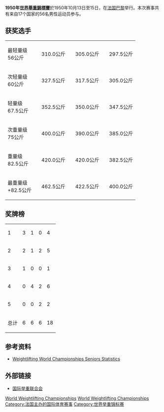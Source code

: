 '''1950年[[世界舉重錦標賽|世界舉重錦標賽]]'''於1950年10月13日至15日，在[[法国|法国]][[巴黎|巴黎]]举行。本次赛事共有来自17个国家的56名男性运动员参与。

==获奖选手==
{| {{MedalistTable|type=项目|columns=2|width=250}}
|-
|最轻量级<br />56公斤
|{{flagmedalist|[[Mahmoud_Namjoo|Mahmoud Namjoo]]|IRI|1925}}||310.0公斤
|{{flagmedalist|[[Rafael_Chimishkyan|Rafael Chimishkyan]]|URS|1923}}||305.0公斤
|{{flagmedalist|[[Kamal_Mahgoub|Kamal Mahgoub]]|EGY|1922}}||297.5公斤
|-
|次轻量级<br />60公斤
|{{flagmedalist|[[马哈茂德·法耶兹|马哈茂德·法耶兹]]|EGY|1922}}||327.5公斤
|{{flagmedalist|[[Yevgeny_Lopatin|Yevgeny Lopatin]]|URS|1923}}||317.5公斤
|{{flagmedalist|[[Julian_Creus|Julian Creus]]|GBR}}||305.0公斤
|-
|轻量级<br />67.5公斤
|{{flagmedalist|[[Joe_Pitman|Joe Pitman]]|USA|1912}}||352.5公斤
|{{flagmedalist|[[Attia_Hamouda|Attia Hamouda]]|EGY|1922}}||350.0公斤
|{{flagmedalist|[[Vladimir_Svetilko|Vladimir Svetilko]]|URS|1923}}||347.5公斤
|-
|次重量级<br />75公斤
|{{flagmedalist|[[Khadr_El-Touni|Khadr El-Touni]]|EGY|1922}}||400.0公斤
|{{flagmedalist|[[皮特·乔治|皮特·乔治]]|USA|1912}}||390.0公斤
|{{flagmedalist|[[Vladimir_Pushkarev|Vladimir Pushkarev]]|URS|1923}}||385.0公斤
|-
|重量级<br />82.5公斤
|{{flagmedalist|[[Stanley_Stanczyk|Stanley Stanczyk]]|USA|1912}}||420.0公斤
|{{flagmedalist|[[阿尔卡季·沃罗比约夫|阿尔卡季·沃罗比约夫]]|URS|1923}}||420.0公斤
|{{flagmedalist|[[Arabi_Awadi|Arabi Awadi]]|EGY|1922}}||382.5公斤
|-
|最重量级<br />+82.5公斤
|{{flagmedalist|[[约翰·戴维斯_(举重运动员)|约翰·戴维斯]]|USA|1912}}||462.5公斤
|{{flagmedalist|[[Yakov_Kutsenko|Yakov Kutsenko]]|URS|1923}}||422.5公斤
|{{flagmedalist|[[Melvin_Barnett|Melvin Barnett]]|GBR}}||400.0公斤
|}

==奖牌榜==

{| {{RankedMedalTable|nation-width=200px}}
|-
| 1 ||align=left|{{flagcountry|USA|1912}} || 3 || 1 || 0 || 4
|-
| 2 ||align=left|{{flagcountry|EGY|1922}} || 2 || 1 || 2 || 5
|-
| 3 ||align=left|{{flagcountry|IRI|1925}} || 1 || 0 || 0 || 1
|-
| 4 ||align=left|{{flagcountry|URS|1923}} || 0 || 4 || 2 || 6
|-
| 5 ||align=left|{{GBR2}} || 0 || 0 || 2 || 2
|-
!colspan=2| 总计 !! 6 !! 6 !! 6 !! 18  
|}

==参考资料==
*[http://www.iwf.net/doc/statistics/WORLD_CHAMP_SENIOR_001_146.PDF Weightlifting World Championships Seniors Statistics]{{Wayback|url=http://www.iwf.net/doc/statistics/WORLD_CHAMP_SENIOR_001_146.PDF |date=20110527172617 }}

==外部链接==
*[http://www.iwf.net/ 国际举重联合会]{{Wayback|url=http://www.iwf.net/ |date=20101229124401 }}

{{世界舉重錦標賽}}

[[Category:1950年举重|World Weightlifting Championships]]
[[Category:1950年法国体育|World Weightlifting Championships]]
[[Category:法国主办的国际体育赛事|Category:法国主办的国际体育赛事]]
[[Category:世界举重锦标赛|Category:世界举重锦标赛]]